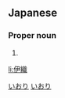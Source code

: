 ==Japanese==
{{ja-kanjitab|い|おり|yomi=j}}

===Proper noun===
{{ja-pos|proper|いおり}}

# {{given name|male|or=female|lang=ja}}

[[Category:Japanese male given names|いおり]]
[[Category:Japanese female given names|いおり]]

[[li:伊織]]
